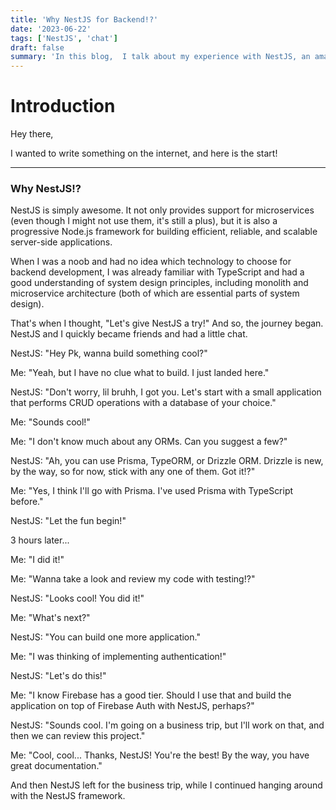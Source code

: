 ```yaml
---
title: 'Why NestJS for Backend!?'
date: '2023-06-22'
tags: ['NestJS', 'chat']
draft: false
summary: 'In this blog,  I talk about my experience with NestJS, an amazing framework for building server-side applications. I started with basic CRUD operations and then implementing authentication using Firebase.'
---
```


# Introduction

Hey there,

I wanted to write something on the internet, and here is the start!

---

### Why NestJS!?

NestJS is simply awesome. It not only provides support for microservices (even though I might not use them, it's still a plus), but it is also a progressive Node.js framework for building efficient, reliable, and scalable server-side applications.

When I was a noob and had no idea which technology to choose for backend development, I was already familiar with TypeScript and had a good understanding of system design principles, including monolith and microservice architecture (both of which are essential parts of system design).

That's when I thought, "Let's give NestJS a try!" And so, the journey began. NestJS and I quickly became friends and had a little chat.

NestJS: "Hey Pk, wanna build something cool?"

Me: "Yeah, but I have no clue what to build. I just landed here."

NestJS: "Don't worry, lil bruhh, I got you. Let's start with a small application that performs CRUD operations with a database of your choice."

Me: "Sounds cool!"

Me: "I don't know much about any ORMs. Can you suggest a few?"

NestJS: "Ah, you can use Prisma, TypeORM, or Drizzle ORM. Drizzle is new, by the way, so for now, stick with any one of them. Got it!?"

Me: "Yes, I think I'll go with Prisma. I've used Prisma with TypeScript before."

NestJS: "Let the fun begin!"

3 hours later...

Me: "I did it!"

Me: "Wanna take a look and review my code with testing!?"

NestJS: "Looks cool! You did it!"

Me: "What's next?"

NestJS: "You can build one more application."

Me: "I was thinking of implementing authentication!"

NestJS: "Let's do this!"

Me: "I know Firebase has a good tier. Should I use that and build the application on top of Firebase Auth with NestJS, perhaps?"

NestJS: "Sounds cool. I'm going on a business trip, but I'll work on that, and then we can review this project."

Me: "Cool, cool... Thanks, NestJS! You're the best! By the way, you have great documentation."

And then NestJS left for the business trip, while I continued hanging around with the NestJS framework.
